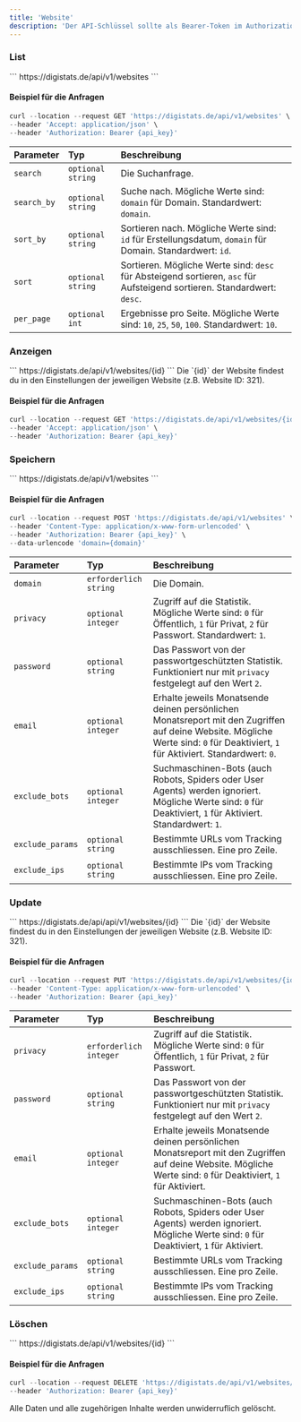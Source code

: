 ```yaml
---
title: 'Website'
description: 'Der API-Schlüssel sollte als Bearer-Token im Authorization-Header der Anfrage gesendet werden.  Deinen [API-Schlüssel](https://digistats.de/account/api) findest du hier.'
---
```


### List

<ParamField path="API-Endpunkt" type="GET">
  ```
https://digistats.de/api/v1/websites
```
</ParamField>

#### Beispiel für die Anfragen

```javascript curl
curl --location --request GET 'https://digistats.de/api/v1/websites' \
--header 'Accept: application/json' \
--header 'Authorization: Bearer {api_key}'
```

| Parameter       | Typ          | Beschreibung  |
| :------------- |:-------------| :-------------|
| `search`      | `optional` `string` | Die Suchanfrage.|
| `search_by`      | `optional` `string` | Suche nach. Mögliche Werte sind: `domain` für Domain. Standardwert: `domain`.|
| `sort_by`      | `optional` `string` | Sortieren nach. Mögliche Werte sind: `id` für Erstellungsdatum, `domain` für Domain. Standardwert: `id`.|
| `sort`      | `optional` `string` | Sortieren. Mögliche Werte sind: `desc` für Absteigend sortieren, `asc` für Aufsteigend sortieren. Standardwert: `desc`.|
| `per_page`      | `optional` `int` | Ergebnisse pro Seite. Mögliche Werte sind: `10`, `25`, `50`, `100`. Standardwert: `10`.|

### Anzeigen

<ParamField path="API-Endpunkt" type="GET">
  ```
https://digistats.de/api/v1/websites/{id}
```
</ParamField>

<Note>
Die `{id}` der Website findest du in den Einstellungen der jeweiligen Website (z.B. Website ID: 321).
</Note>

#### Beispiel für die Anfragen

```javascript curl
curl --location --request GET 'https://digistats.de/api/v1/websites/{id}' \
--header 'Accept: application/json' \
--header 'Authorization: Bearer {api_key}'
```

### Speichern

<ParamField path="API-Endpunkt" type="POST">
  ```
https://digistats.de/api/v1/websites
```
</ParamField>

#### Beispiel für die Anfragen

```javascript curl
curl --location --request POST 'https://digistats.de/api/v1/websites' \
--header 'Content-Type: application/x-www-form-urlencoded' \
--header 'Authorization: Bearer {api_key}' \
--data-urlencode 'domain={domain}'
```

| Parameter       | Typ          | Beschreibung  |
| :------------- |:-------------| :-------------|
| `domain`      | `erforderlich` `string` | Die Domain.|
| `privacy`      | `optional` `integer` | Zugriff auf die Statistik. Mögliche Werte sind: `0` für Öffentlich, `1` für Privat, `2` für Passwort. Standardwert: `1`.|
| `password`      | `optional` `string` | Das Passwort von der passwortgeschützten Statistik. Funktioniert nur mit `privacy` festgelegt auf den Wert `2`.|
| `email`      | `optional` `integer` | Erhalte jeweils Monatsende deinen persönlichen Monatsreport mit den Zugriffen auf deine Website. Mögliche Werte sind: `0` für Deaktiviert, `1` für Aktiviert. Standardwert: `0`.|
| `exclude_bots`      | `optional` `integer` | Suchmaschinen-Bots (auch Robots, Spiders oder User Agents) werden ignoriert. Mögliche Werte sind: `0` für Deaktiviert, `1` für Aktiviert. Standardwert: `1`.|
| `exclude_params`      | `optional` `string` | Bestimmte URLs vom Tracking ausschliessen. Eine pro Zeile.|
| `exclude_ips`      | `optional` `string` | Bestimmte IPs vom Tracking ausschliessen. Eine pro Zeile.|
 
### Update

<ParamField path="API-Endpunkt" type="PUT, PATCH">
  ```
https://digistats.de/api/api/v1/websites/{id}
```
</ParamField>


<Note>
Die `{id}` der Website findest du in den Einstellungen der jeweiligen Website (z.B. Website ID: 321).
</Note>

#### Beispiel für die Anfragen

```javascript curl
curl --location --request PUT 'https://digistats.de/api/v1/websites/{id}' \
--header 'Content-Type: application/x-www-form-urlencoded' \
--header 'Authorization: Bearer {api_key}'
```

| Parameter       | Typ          | Beschreibung  |
| :------------- |:-------------| :-------------|
| `privacy`      | `erforderlich` `integer` | Zugriff auf die Statistik. Mögliche Werte sind: `0` für Öffentlich, `1` für Privat, `2` für Passwort.|
| `password`      | `optional` `string` | Das Passwort von der passwortgeschützten Statistik. Funktioniert nur mit `privacy` festgelegt auf den Wert `2`.|
| `email`      | `optional` `integer` | Erhalte jeweils Monatsende deinen persönlichen Monatsreport mit den Zugriffen auf deine Website. Mögliche Werte sind: `0` für Deaktiviert, `1` für Aktiviert.|
| `exclude_bots`      | `optional` `integer` | Suchmaschinen-Bots (auch Robots, Spiders oder User Agents) werden ignoriert. Mögliche Werte sind: `0` für Deaktiviert, `1` für Aktiviert.|
| `exclude_params`      | `optional` `string` | Bestimmte URLs vom Tracking ausschliessen. Eine pro Zeile.|
| `exclude_ips`      | `optional` `string` | Bestimmte IPs vom Tracking ausschliessen. Eine pro Zeile.|

### Löschen

<ParamField path="API-Endpunkt" type="DELETE">
  ```
https://digistats.de/api/v1/websites/{id}
```
</ParamField>

#### Beispiel für die Anfragen

```javascript curl
curl --location --request DELETE 'https://digistats.de/api/v1/websites/{id}' \
--header 'Authorization: Bearer {api_key}'
```

<Warning>
Alle Daten und alle zugehörigen Inhalte werden unwiderruflich gelöscht.
</Warning>